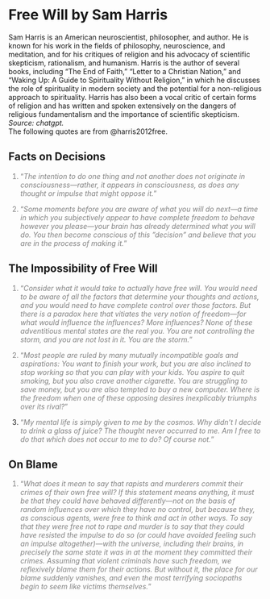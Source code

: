 # Free Will by Sam Harris

Sam Harris is an American neuroscientist, philosopher, and author. He is known for his work in the fields of philosophy, neuroscience, and meditation, and for his critiques of religion and his advocacy of scientific skepticism, rationalism, and humanism. Harris is the author of several books, including "The End of Faith," "Letter to a Christian Nation," and "Waking Up: A Guide to Spirituality Without Religion," in which he discusses the role of spirituality in modern society and the potential for a non-religious approach to spirituality. Harris has also been a vocal critic of certain forms of religion and has written and spoken extensively on the dangers of religious fundamentalism and the importance of scientific skepticism. *Source: chatgpt.*\
The following quotes are from @harris2012free.

## Facts on Decisions

::: {style="color: gray"}
1.  "*The intention to do one thing and not another does not originate in consciousness---rather, it appears in consciousness, as does any thought or impulse that might oppose it.*"
:::

::: {style="color: gray"}
2.  "*Some moments before you are aware of what you will do next---a time in which you subjectively appear to have complete freedom to behave however you please---your brain has already determined what you will do. You then become conscious of this "decision" and believe that you are in the process of making it.*"
:::

## The Impossibility of Free Will

::: {style="color: gray"}
1.  "*Consider what it would take to actually have free will. You would need to be aware of all the factors that determine your thoughts and actions, and you would need to have complete control over those factors. But there is a paradox here that vitiates the very notion of freedom---for what would influence the influences? More influences? None of these adventitious mental states are the real you. You are not controlling the storm, and you are not lost in it. You are the storm.*"
:::

::: {style="color: gray"}
2.  "*Most people are ruled by many mutually incompatible goals and aspirations: You want to finish your work, but you are also inclined to stop working so that you can play with your kids. You aspire to quit smoking, but you also crave another cigarette. You are struggling to save money, but you are also tempted to buy a new computer. Where is the freedom when one of these opposing desires inexplicably triumphs over its rival?*"
:::

3.  ::: {style="color: gray"}
    "*My mental life is simply given to me by the cosmos. Why didn't I decide to drink a glass of juice? The thought never occurred to me. Am I free to do that which does not occur to me to do? Of course not.*"
    :::

## On Blame

::: {style="color: gray"}
1.  "*What does it mean to say that rapists and murderers commit their crimes of their own free will? If this statement means anything, it must be that they could have behaved differently---not on the basis of random influences over which they have no control, but because they, as conscious agents, were free to think and act in other ways. To say that they were free not to rape and murder is to say that they could have resisted the impulse to do so (or could have avoided feeling such an impulse altogether)---with the universe, including their brains, in precisely the same state it was in at the moment they committed their crimes. Assuming that violent criminals have such freedom, we reflexively blame them for their actions. But without it, the place for our blame suddenly vanishes, and even the most terrifying sociopaths begin to seem like victims themselves.*"
:::
